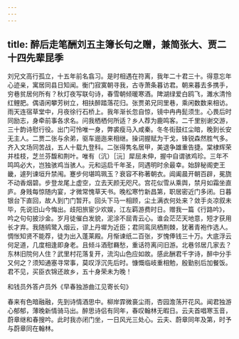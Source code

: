 ```yaml
---
---
---
```

title: 醉后走笔酬刘五主簿长句之赠，兼简张大、贾二十四先辈昆季
---



刘兄文高行孤立，十五年前名翕习。是时相遇在符离，我年二十君三十。得意忘年心迹亲，寓居同县日知闻。衡门寂寞朝寻我，古寺萧条暮访君。朝来暮去多携手，穷巷贫居何所有？秋灯夜写联句诗，春雪朝倾暖寒酒。陴湖绿爱白鸥飞，濉水清怜红鲤肥。偶语闲攀芳树立，相扶醉踏落花归。张贾弟兄同里巷，乘闲数数来相访。雨天连宿草堂中，月夜徐行石桥上。我年渐长忽自惊，镜中冉冉髭须生。心畏后时同励志，身牵前事各求名。问我栖栖何所适？乡人荐为鹿鸣客。二千里别谢交游，三十韵诗慰行役。出门可怜唯一身，弊裘瘦马入咸秦。冬冬街鼓红尘暗，晚到长安无主人。二贾二张与余弟，驱车逦迤来相继。操词握赋为干戈，锋锐森然胜气多。齐入文场同苦战，五人十载九登科。二张得隽名居甲，美退争雄重告捷。棠棣辉荣并桂枝，芝兰芬馥和荆叶。唯有（沆）［沅］犀屈未伸，握中自谓骇鸡珍。三年不鸣鸣必大，岂独骇鸡当骇人。元和运启千年圣，同遇明时余最幸。始辞秘阁吏王畿，遽列谏垣升禁闱。蹇步何堪鸣珮玉？衰容不称著朝衣。阊阖晨开朝百辟，冕旒不动香烟碧。步登龙尾上虚空，立去天颜无咫尺。宫花似雪从乘舆，禁月如霜坐直庐。身贱每惊随内宴，才微常愧草天书。晚松寒竹新昌第，职居密近门多闭。日暮银台下直回，故人到门门暂开。回头下马一相顾，尘土满衣何处来？敛手炎凉叙未毕，先说旧山今悔出。歧阳旅宦少欢娱，江左羁游费时日。赠我一篇《行路吟》，吟之句句披沙金。岁月徒催白发貌，泥涂不屈青云心。谁会茫茫天地意，短才获用长才弃。我随鹓鹭入烟云，谬上丹墀为近臣；君同鸾凤栖荆棘，犹著青袍作选人。惆怅知贤不能荐，徒为出入蓬莱殿。月惭谏纸二百张，岁愧俸钱三十万。大底浮云何足道，几度相逢即身老。且倾斗酒慰羇愁，重话符离问旧游。北巷邻居几家去？东林旧院何人住？武里村花落复开，流沟山色应如故。感此酬君千字诗，醉中分手又何之？须知通塞寻常事，莫叹浮沉先后时。慷慨临岐重相勉，殷勤别后加餐饭。君不见，买臣衣锦还故乡，五十身荣未为晚！

和钱员外答卢员外《早春独游曲江见寄长句》

春来有色暗融融，先到诗情酒思中。柳岸霏微裛尘雨，杏园澹荡开花风。闻君独游心郁郁，薄晚新情骑马出。醉思诗侣有同年，春叹翰林无暇日。云夫首唱寒玉音，蔚章继和春搜吟。此时我亦闭门坐，一日风光三处心。云夫、蔚章同年及第，时予与蔚章同在翰林。